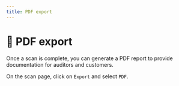 ```yaml
---
title: PDF export
---
```


# 🧾 PDF export

Once a scan is complete, you can generate a PDF report to provide documentation for auditors and customers.

On the scan page, click on `Export` and select `PDF`. 